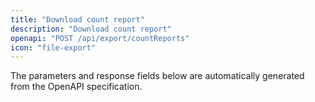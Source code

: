 ```yaml
---
title: "Download count report"
description: "Download count report"
openapi: "POST /api/export/countReports"
icon: "file-export"
---
```


<Note>
The parameters and response fields below are automatically generated from the OpenAPI specification.
</Note>
